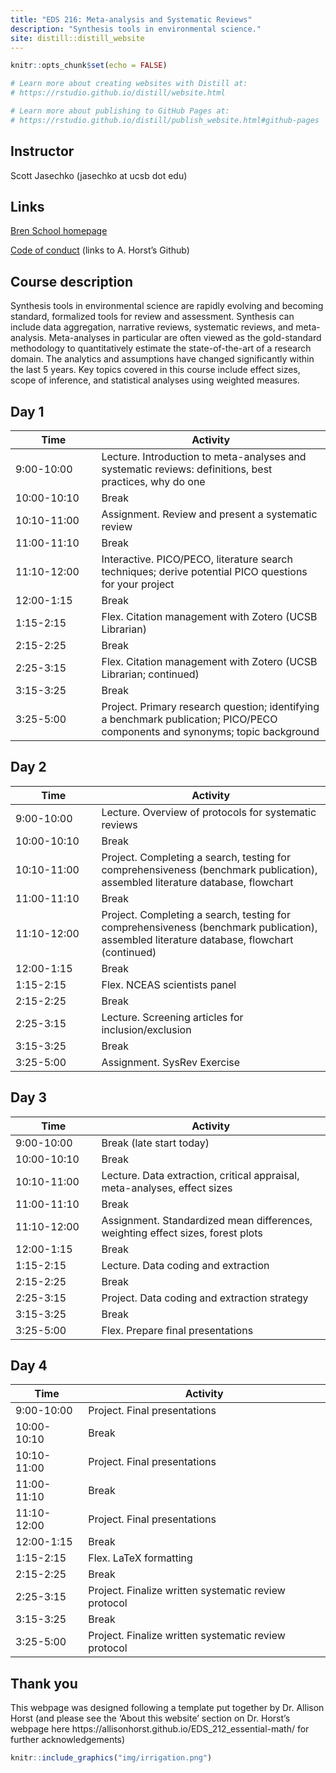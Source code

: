 ```yaml
---
title: "EDS 216: Meta-analysis and Systematic Reviews"
description: "Synthesis tools in environmental science."
site: distill::distill_website
---
```


```r
knitr::opts_chunk$set(echo = FALSE)

# Learn more about creating websites with Distill at:
# https://rstudio.github.io/distill/website.html

# Learn more about publishing to GitHub Pages at:
# https://rstudio.github.io/distill/publish_website.html#github-pages

```

## Instructor
Scott Jasechko (jasechko at ucsb dot edu)

## Links
[Bren School homepage](https://bren.ucsb.edu/masters-programs/master-environmental-data-science)

[Code of conduct](https://allisonhorst.github.io/EDS_212_essential-math/code_of_conduct.html) (links to A. Horst's Github)

## Course description
Synthesis tools in environmental science are rapidly evolving and becoming standard, formalized tools for review and assessment. Synthesis can include data aggregation, narrative reviews, systematic reviews, and meta-analysis. Meta-analyses in particular are often viewed as the gold-standard methodology to quantitatively estimate the state-of-the-art of a research domain. The analytics and assumptions have changed significantly within the last 5 years. Key topics covered in this course include effect sizes, scope of inference, and statistical analyses using weighted measures.

## Day 1
| Time  | Activity |
|------|----------------|
| 9:00-10:00 | Lecture. Introduction to meta-analyses and systematic reviews: definitions, best practices, why do one |
| 10:00-10:10 | Break |
| 10:10-11:00 | Assignment. Review and present a systematic review |
| 11:00-11:10 | Break |
| 11:10-12:00 | Interactive. PICO/PECO, literature search techniques; derive potential PICO questions for your project |
| 12:00-1:15 | Break |
| 1:15-2:15 | Flex. Citation management with Zotero (UCSB Librarian) |
| 2:15-2:25 | Break |
| 2:25-3:15 | Flex. Citation management with Zotero (UCSB Librarian; continued) |
| 3:15-3:25 | Break |
| 3:25-5:00 | Project. Primary research question; identifying a benchmark publication; PICO/PECO components and synonyms; topic background |

## Day 2
| Time  | Activity |
|------|----------------|
| 9:00-10:00 | Lecture. Overview of protocols for systematic reviews |
| 10:00-10:10 | Break |
| 10:10-11:00 | Project. Completing a search, testing for comprehensiveness (benchmark publication), assembled literature database, flowchart |
| 11:00-11:10 | Break |
| 11:10-12:00 | Project. Completing a search, testing for comprehensiveness (benchmark publication), assembled literature database, flowchart (continued) |
| 12:00-1:15 | Break |
| 1:15-2:15 | Flex. NCEAS scientists panel |
| 2:15-2:25 | Break |
| 2:25-3:15 | Lecture. Screening articles for inclusion/exclusion | Biases in literature |
| 3:15-3:25 | Break |
| 3:25-5:00 | Assignment. SysRev Exercise |


## Day 3
| Time  | Activity |
|------|----------------|
| 9:00-10:00 | Break (late start today) |
| 10:00-10:10 | Break |
| 10:10-11:00 | Lecture. Data extraction, critical appraisal, meta-analyses, effect sizes |
| 11:00-11:10 | Break |
| 11:10-12:00 | Assignment. Standardized mean differences, weighting effect sizes, forest plots |
| 12:00-1:15 | Break |
| 1:15-2:15 | Lecture. Data coding and extraction |
| 2:15-2:25 | Break |
| 2:25-3:15 | Project. Data coding and extraction strategy |
| 3:15-3:25 | Break |
| 3:25-5:00 | Flex. Prepare final presentations |

## Day 4
| Time  | Activity |
|------|----------------|
| 9:00-10:00 | Project. Final presentations |
| 10:00-10:10 | Break |
| 10:10-11:00 | Project. Final presentations |
| 11:00-11:10 | Break |
| 11:10-12:00 | Project. Final presentations |
| 12:00-1:15 | Break |
| 1:15-2:15 | Flex. LaTeX formatting |
| 2:15-2:25 | Break |
| 2:25-3:15 | Project. Finalize written systematic review protocol |
| 3:15-3:25 | Break |
| 3:25-5:00 | Project. Finalize written systematic review protocol |



## Thank you
This webpage was designed following a template put together by Dr. Allison Horst (and please see the 'About this website' section on Dr. Horst's webpage here https://allisonhorst.github.io/EDS_212_essential-math/ for further acknowledgements) 


```r
knitr::include_graphics("img/irrigation.png")
```
